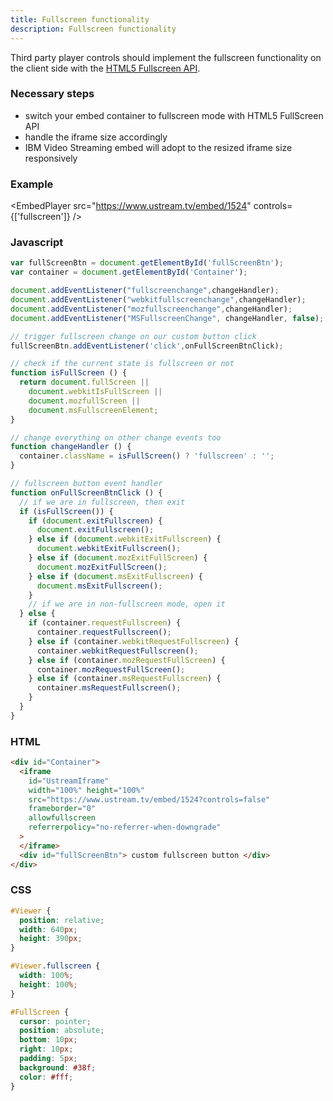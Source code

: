 ```yaml
---
title: Fullscreen functionality
description: Fullscreen functionality
---
```



Third party player controls should implement the fullscreen functionality on the client side with the [HTML5 Fullscreen API](https://developer.mozilla.org/en-US/docs/Web/Guide/API/DOM/Using_full_screen_mode).

### Necessary steps

- switch your embed container to fullscreen mode with HTML5 FullScreen API
- handle the iframe size accordingly
- IBM Video Streaming embed will adopt to the resized iframe size responsively

### Example

<EmbedPlayer
  src="https://www.ustream.tv/embed/1524"
  controls={['fullscreen']}
/>

### Javascript

```js
var fullScreenBtn = document.getElementById('fullScreenBtn');
var container = document.getElementById('Container');

document.addEventListener("fullscreenchange",changeHandler);
document.addEventListener("webkitfullscreenchange",changeHandler);
document.addEventListener("mozfullscreenchange",changeHandler);
document.addEventListener("MSFullscreenChange", changeHandler, false);

// trigger fullscreen change on our custom button click
fullScreenBtn.addEventListener('click',onFullScreenBtnClick);

// check if the current state is fullscreen or not
function isFullScreen () {
  return document.fullScreen ||
    document.webkitIsFullScreen ||
    document.mozfullScreen ||
	document.msFullscreenElement;
}

// change everything on other change events too
function changeHandler () {
  container.className = isFullScreen() ? 'fullscreen' : '';
}

// fullscreen button event handler
function onFullScreenBtnClick () {
  // if we are in fullscreen, then exit
  if (isFullScreen()) {
    if (document.exitFullscreen) {
      document.exitFullscreen();
    } else if (document.webkitExitFullscreen) {
      document.webkitExitFullscreen();
    } else if (document.mozExitFullScreen) {
      document.mozExitFullScreen();
    } else if (document.msExitFullscreen) {
      document.msExitFullscreen();
    }
    // if we are in non-fullscreen mode, open it
  } else {
    if (container.requestFullscreen) {
      container.requestFullscreen();
    } else if (container.webkitRequestFullscreen) {
      container.webkitRequestFullscreen();
    } else if (container.mozRequestFullScreen) {
      container.mozRequestFullScreen();
    } else if (container.msRequestFullscreen) {
      container.msRequestFullscreen();
    }
  }
}
```

### HTML

```html
<div id="Container">
  <iframe
    id="UstreamIframe"
    width="100%" height="100%"
    src="https://www.ustream.tv/embed/1524?controls=false"
    frameborder="0"
    allowfullscreen
    referrerpolicy="no-referrer-when-downgrade"
  >
  </iframe>
  <div id="fullScreenBtn"> custom fullscreen button </div>
</div>
```

### CSS

```css
#Viewer {
  position: relative;
  width: 640px;
  height: 390px;
}

#Viewer.fullscreen {
  width: 100%;
  height: 100%;
}

#FullScreen {
  cursor: pointer;
  position: absolute;
  bottom: 10px;
  right: 10px;
  padding: 5px;
  background: #38f;
  color: #fff;
}
```